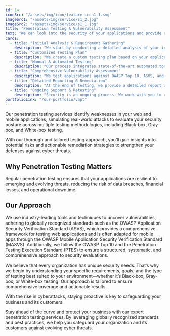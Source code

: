 ```yaml
---
id: 14
iconSrc: "/assets/img/icon/feature-icon1-1.svg"
imageSrc1: "/assets/img/service/s1_2.jpg"
imageSrc2: "/assets/img/service/s1_1.jpg"
title: "Penetration Testing & Vulnerability Assessment"
text: "We can look into the security of your applications and provide a detailed report on vulnerabilities."
cards:
  - title: "Initial Analysis & Requirement Gathering"
    description: "We start by conducting a detailed analysis of your infrastructure, application architecture, and security objectives."
  - title: "Customized Testing Plan"
    description: "We create a custom testing plan based on your application's risks, following OWASP ASVS to ensure it meets industry standards."
  - title: "Manual & Automated Testing"
    description: "Our process integrates state-of-the-art automated tools to quickly identify common vulnerabilities while leveraging expert manual testing."
  - title: "Comprehensive Vulnerability Assessment"
    description: "We test applications against OWASP Top 10, ASVS, and MASVS standards and assess infrastructure for weak points in configurations, patches, and network security."
  - title: "Detailed Reporting & Remediation"
    description: "At the end of testing, we provide a detailed report with vulnerabilities ranked by severity, impact assessments, and clear remediation steps, along with follow-up support for implementation."
  - title: "Ongoing Support & Retesting"
    description: "Security is an ongoing process. We work with you to retest and verify the effectiveness of implemented fixes."
portfolioLink: "/our-portfolio/vapt"
---
```


Our penetration testing services identify weaknesses in your web and mobile applications, simulating real-world attacks to evaluate your security posture across multiple testing methodologies, including Black-box, Gray-box, and White-box testing.

With our thorough and tailored testing approach, you’ll gain insights into potential risks and actionable remediation strategies to strengthen your defenses against cyber threats.

## Why Penetration Testing Matters

Regular penetration testing ensures that your applications are resilient to emerging and evolving threats, reducing the risk of data breaches, financial losses, and operational downtime.

## Our Approach

We use industry-leading tools and techniques to uncover vulnerabilities, adhering to globally recognized standards such as the OWASP Application Security Verification Standard (ASVS), which provides a comprehensive framework for testing web applications and is often adapted for mobile apps through the OWASP Mobile Application Security Verification Standard (MASVS). Additionally, we follow the OWASP Top 10 and the Penetration Testing Execution Standard (PTES) to ensure a structured, systematic, and comprehensive approach to security evaluations.

We believe that every organization has unique security needs. That’s why we begin by understanding your specific requirements, goals, and the type of testing best suited to your environment—whether it’s Black-box, Gray-box, or White-box testing. Our approach is tailored to ensure comprehensive coverage and actionable results.

With the rise in cyberattacks, staying proactive is key to safeguarding your business and its customers.

Stay ahead of the curve and protect your business with our expert penetration testing services. By leveraging globally recognized standards and best practices, we help you safeguard your organization and its customers against evolving cyber threats.
